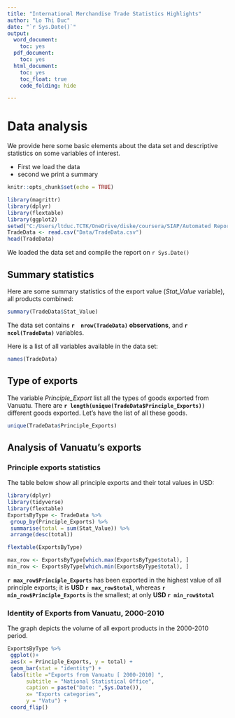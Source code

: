 ```yaml
---
title: "International Merchandise Trade Statistics Highlights"
author: "Lo Thi Duc"
date: "`r Sys.Date()`"
output:
  word_document:
    toc: yes
  pdf_document:
    toc: yes
  html_document:
    toc: yes
    toc_float: true
    code_folding: hide

---
```

# Data analysis
We provide here some basic elements about the data set and descriptive statistics on some variables of interest.  

* First we load the data
* second we print a summary


```r
knitr::opts_chunk$set(echo = TRUE)
```

```r
library(magrittr) 
library(dplyr)
library(flextable)
library(ggplot2)
setwd("C:/Users/ltduc.TCTK/OneDrive/diske/coursera/SIAP/Automated Reports")
TradeData <- read.csv("Data/TradeData.csv")
head(TradeData)
```

We loaded the data set and compile the  report on `r Sys.Date()`

## Summary statistics
Here are some summary statistics of the export value (*Stat_Value* variable), all products combined:

```r
summary(TradeData$Stat_Value)
```

The data set contains   **`r  nrow(TradeData)`  observations**, and  **`r  ncol(TradeData)`** variables.

Here is a list of all variables available in the data set: 

```r
names(TradeData)
```

## Type of exports

The variable *Principle_Export* list all the types of goods exported from Vanuatu. There are **`r length(unique(TradeData$Principle_Exports))`** different goods exported. Let's have the list of all these goods. 

```r
unique(TradeData$Principle_Exports)

```
## Analysis of Vanuatu's exports
### Principle exports statistics

The table below show all principle exports and their total values in USD: 

```r
library(dplyr) 
library(tidyverse)
library(flextable)
ExportsByType <- TradeData %>%
 group_by(Principle_Exports) %>%
 summarise(total = sum(Stat_Value)) %>%
 arrange(desc(total))

flextable(ExportsByType)
```
```r
max_row <- ExportsByType[which.max(ExportsByType$total), ]
min_row <- ExportsByType[which.min(ExportsByType$total), ]
```


**`r max_row$Principle_Exports`** has been exported in the highest value of all principle exports; it is **USD `r max_row$total`**, whereas **`r min_row$Principle_Exports`** is the smallest; at only **USD `r min_row$total`**

### Identity of Exports from Vanuatu, 2000-2010

The graph depicts the volume of all export products in the 2000-2010 period.

```r
ExportsByType %>%
 ggplot()+
 aes(x = Principle_Exports, y = total) +
 geom_bar(stat = "identity") + 
 labs(title ="Exports from Vanuatu [ 2000-2010] ", 
      subtitle = "National Statistical Office",
      caption = paste("Date: ",Sys.Date()),
      x= "Exports categories",
      y = "Vatu") +
 coord_flip()

```


